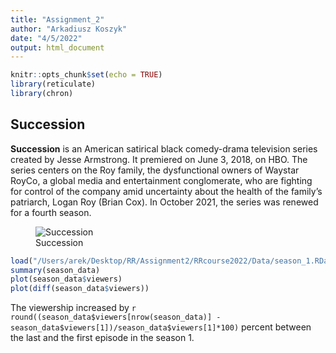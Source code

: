 ```yaml
---
title: "Assignment_2"
author: "Arkadiusz Koszyk"
date: "4/5/2022"
output: html_document
---
```


```r
knitr::opts_chunk$set(echo = TRUE)
library(reticulate)
library(chron)
```

## Succession 

**Succession** is an American satirical black comedy-drama television series created by Jesse Armstrong. It premiered on June 3, 2018, on HBO. The series centers on the Roy family, the dysfunctional owners of Waystar RoyCo, a global media and entertainment conglomerate, who are fighting for control of the company amid uncertainty about the health of the family's patriarch, Logan Roy (Brian Cox). In October 2021, the series was renewed for a fourth season.

![Succession](/Users/arek/Desktop/RR/Assignment2/RRcourse2022/SuccessionTV.png)
```r
load("/Users/arek/Desktop/RR/Assignment2/RRcourse2022/Data/season_1.RData")
summary(season_data)
plot(season_data$viewers)
plot(diff(season_data$viewers))
```

The viewership increased by `r round((season_data$viewers[nrow(season_data)] - 
         season_data$viewers[1])/season_data$viewers[1]*100)` percent between the last and the first episode in the season 1.
